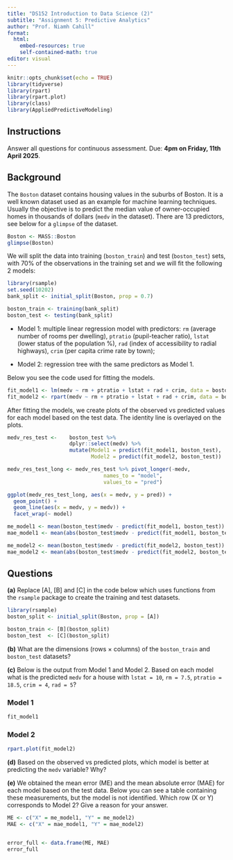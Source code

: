 ```yaml
---
title: "DS152 Introduction to Data Science (2)"
subtitle: "Assignment 5: Predictive Analytics"
author: "Prof. Niamh Cahill"
format: 
  html:
    embed-resources: true
    self-contained-math: true
editor: visual
---
```


```r
knitr::opts_chunk$set(echo = TRUE)
library(tidyverse)
library(rpart)
library(rpart.plot)
library(class)
library(AppliedPredictiveModeling)
```

## Instructions

Answer all questions for continuous assessment. Due: **4pm on Friday, 11th April 2025**.


## Background

The `Boston` dataset contains housing values in the suburbs of Boston. It is a well known dataset used as an example for machine learning techniques. Usually the objective is to predict the median value of owner-occupied homes in thousands of dollars (`medv` in the dataset). There are 13 predictors, see below for a `glimpse` of the dataset.

```r
Boston <- MASS::Boston
glimpse(Boston)
```


We will split the data into training (`boston_train`) and test (`boston_test`) sets, with 70\% of the observations in the training set and we will fit the following 2 models:

```r
library(rsample)
set.seed(10202)
bank_split <- initial_split(Boston, prop = 0.7)

boston_train <- training(bank_split)
boston_test <- testing(bank_split)
```


  - Model 1:  multiple linear regression model with predictors: `rm` (average number of rooms per dwelling),  `ptratio` (pupil-teacher ratio), `lstat` (lower status of the population %), `rad` (index of accessibility to radial highways), `crim` (per capita crime rate by town);

  - Model 2:  regression tree with the same predictors as Model 1. 


Below you see the code used for fitting the models.

```r
fit_model1 <- lm(medv ~ rm + ptratio + lstat + rad + crim, data = boston_train)
fit_model2 <- rpart(medv ~ rm + ptratio + lstat + rad + crim, data = boston_train)
```

After fitting the models, we create plots of the observed vs predicted values for each model based on the test data. The identity line is overlayed on the plots. 

```r
medv_res_test <-    boston_test %>% 
                    dplyr::select(medv) %>% 
                    mutate(Model1 = predict(fit_model1, boston_test),
                           Model2 = predict(fit_model2, boston_test))

medv_res_test_long <- medv_res_test %>% pivot_longer(-medv, 
                               names_to = "model",
                               values_to = "pred")

ggplot(medv_res_test_long, aes(x = medv, y = pred)) +
  geom_point() + 
  geom_line(aes(x = medv, y = medv)) +
  facet_wrap(~ model)
```


```r
me_model1 <- mean(boston_test$medv - predict(fit_model1, boston_test))
mae_model1 <- mean(abs(boston_test$medv - predict(fit_model1, boston_test)))

me_model2 <- mean(boston_test$medv - predict(fit_model2, boston_test))
mae_model2 <- mean(abs(boston_test$medv - predict(fit_model2, boston_test)))


```


## Questions

**(a)** Replace [A], [B] and [C] in the code below which uses functions from the `rsample` package to create the training and test datasets.

```r
library(rsample)
boston_split <- initial_split(Boston, prop = [A])

boston_train <- [B](boston_split)
boston_test  <- [C](boston_split)
```

**(b)** What are the dimensions (rows $\times$ columns) of the `boston_train` and `boston_test` datasets?

**(c)** Below is the output from Model 1 and Model 2. Based on each model what is the predicted `medv` for a house with `lstat = 10`, `rm = 7.5`, `ptratio = 18.5`, `crim = 4`, `rad = 5`?

### Model 1

```r
fit_model1
```

### Model 2

```r
rpart.plot(fit_model2)
```

**(d)** Based on the observed vs predicted plots, which model is better at predicting the `medv` variable? Why?

**(e)** We obtained the mean error (ME) and the mean absolute error (MAE) for each model based on the test data. Below you can see a table containing these measurements, but the model is not identified. Which row (X or Y)  corresponds to Model 2? Give a reason for your answer. 

```r
ME <- c("X" = me_model1, "Y" = me_model2)
MAE <- c("X" = mae_model1, "Y" = mae_model2)


error_full <- data.frame(ME, MAE)
error_full
```



